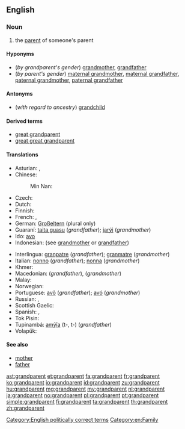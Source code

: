 ==English==
{{wikipedia}}

===Noun===
{{en-noun}}

# the [[parent]] of someone's parent

====Hyponyms====
* (''by grandparent's gender'') [[grandmother]], [[grandfather]]
* (''by parent's gender'') [[maternal grandmother]], [[maternal grandfather]], [[paternal grandmother]], [[paternal grandfather]]

====Antonyms====
* (''with regard to ancestry'') [[grandchild]]

====Derived terms====
* [[great grandparent]]
* [[great great grandparent]]

====Translations====
{{trans-top|parent of one's parent}}
* Asturian: {{t+|ast|güelu|m}}, {{t+|ast|güela|f}}
* Chinese:
*: Min Nan: {{t-|nan|公公婆婆|tr=ta-ke-koaⁿ, tōa-ke-koaⁿ|sc=Hans}}
* Czech: {{t+|cs|prarodič}}
* Dutch: {{t+|nl|grootouder|m}}
* Finnish: {{t-|fi|isovanhempi}}
* French: {{t+|fr|grand-parent|m}}, {{t+|fr|aïeul}}
* German: [[Großeltern]] (plural only)
* Guaraní: [[taita guasu]] (''grandfather''); [[jarýi]] (''grandmother'')
* Ido: [[avo]]
* Indonesian: (see [[grandmother]] or [[grandfather]])
{{trans-mid}}
* Interlingua: [[granpatre]] (''grandfather''); [[granmatre]]  (''grandmother'')
* Italian: [[nonno]] (''grandfather''); [[nonna]] (''grandmother'')
* Khmer: {{t-|km|យាយតា|tr=yeay tar|sc=Khmr}}
* Macedonian: {{t-|mk|дедо|m|tr=dédo}} (''grandfather''),  {{t-|mk|баба|f|tr=bába}} (''grandmother'')
* Malay: {{t-|ms|datuk nenek}}
* Norwegian: {{t+|no|besteforelder|m}}
* Portuguese: [[avô]] {{m}} (''grandfather''); [[avó]] {{f}} (''grandmother'')
* Russian: {{t+|ru|дедушка|m|tr=déduška}}, {{t+|ru|бабушка|f|tr=bábuška}}
* Scottish Gaelic: {{t-|gd|seann-phàrant|m}}
* Spanish: {{t+|es|abuelo|m}}, {{t+|es|abuela|f}}
* Tok Pisin: {{t-|tpi|tumbuna}}
* Tupinambá: [[amỹîa]] (t-, t-) (''grandfather'')
* Volapük: {{t+|vo|lepal}}
{{trans-bottom}}

====See also====
* [[mother]]
* [[father]]

[[Category:English politically correct terms]]
[[Category:en:Family]]

[[ast:grandparent]]
[[et:grandparent]]
[[fa:grandparent]]
[[fr:grandparent]]
[[ko:grandparent]]
[[io:grandparent]]
[[id:grandparent]]
[[zu:grandparent]]
[[hu:grandparent]]
[[mg:grandparent]]
[[my:grandparent]]
[[nl:grandparent]]
[[ja:grandparent]]
[[no:grandparent]]
[[pl:grandparent]]
[[pt:grandparent]]
[[simple:grandparent]]
[[fi:grandparent]]
[[ta:grandparent]]
[[th:grandparent]]
[[zh:grandparent]]